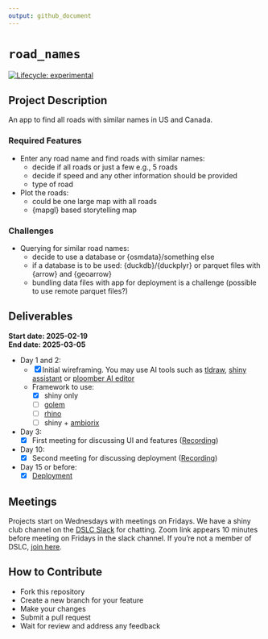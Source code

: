 ```yaml
---
output: github_document
---
```


# `road_names`

<!-- badges: start -->
[![Lifecycle: experimental](https://img.shields.io/badge/lifecycle-experimental-orange.svg)](https://lifecycle.r-lib.org/articles/stages.html#experimental)
<!-- badges: end -->

## Project Description

An app to find all roads with similar names in US and Canada.

### Required Features 

* Enter any road name and find roads with similar names:  
  - decide if all roads or just a few e.g., 5 roads 
  - decide if speed and any other information should be provided  
  - type of road
* Plot the roads:
  - could be one large map with all roads  
  - {mapgl} based storytelling map 
  
### Challenges

* Querying for similar road names:  
  - decide to use a database or {osmdata}/something else  
  - if a database is to be used: {duckdb}/{duckplyr} or parquet files with {arrow} and {geoarrow}  
  - bundling data files with app for deployment is a challenge (possible to use remote parquet files?)  
 


## Deliverables

**Start date: 2025-02-19**  
**End date:   2025-03-05**

- Day 1 and 2:
  - [x] Initial wireframing. You may use AI tools such as [tldraw](https://www.tldraw.com/), [shiny assistant](https://gallery.shinyapps.io/assistant/#) or [ploomber AI editor](https://editor.ploomber.io/)
  - Framework to use:
    - [x] shiny only
    - [ ] [golem](https://github.com/ThinkR-open/golem)
    - [ ] [rhino](https://github.com/Appsilon/rhino)
    - [ ] shiny + [ambiorix](https://ambiorix.dev/)
- Day 3:
  - [x] First meeting for discussing UI and features ([Recording](https://www.youtube.com/watch?v=5XG-MPh0t_A&list=PL3x6DOfs2NGiU6K4FAkVE3y0dZAcaTN3O&index=3))     
- Day 10:
  - [x] Second meeting for discussing deployment ([Recording](https://www.youtube.com/watch?v=qo3ge3Qck6Q&list=PL3x6DOfs2NGiU6K4FAkVE3y0dZAcaTN3O&index=4))   
- Day 15 or before:
  - [x] [Deployment](https://01955388-5113-2f88-8bef-76b590a47ee7.share.connect.posit.cloud/)


## Meetings

Projects start on Wednesdays with meetings on Fridays. We have a shiny club channel on the [DSLC Slack](https://dslcio.slack.com/archives/C08A52V98TY) for chatting. Zoom link appears 10 minutes before meeting on Fridays in the slack channel. If you’re not a member of DSLC, [join here](https://dslc.io/join).

## How to Contribute

- Fork this repository
- Create a new branch for your feature
- Make your changes
- Submit a pull request
- Wait for review and address any feedback

